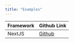 ```yaml
---
title: "Examples"
---
```


| Framework | Github Link                                                             |
| --------- | ----------------------------------------------------------------------- |
| NextJS    | [Github](https://github.com/Gateway-DAO/verification-flow-poc/tree/sdk) |
